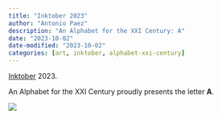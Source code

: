 ```yaml
---
title: "Inktober 2023"
author: "Antonio Paez"
description: "An Alphabet for the XXI Century: A"
date: "2023-10-02"
date-modified: "2023-10-02"
categories: [art, inktober, alphabet-xxi-century] 
---
```


[Inktober](https://inktober.com/) 2023.  
  
An Alphabet for the XXI Century proudly presents the letter **A**.  

![](AXXI-A.png)

